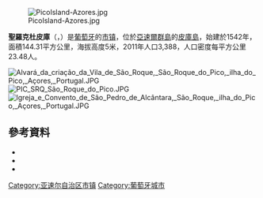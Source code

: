 [[Image:PicoIsland-Azores.jpg|right]]

'''聖羅克杜皮庫'''（{{lang-pt|São Roque do Pico}}，{{IPA-pt|sɐ̃w ˈʁɔk(ɨ) ðu ˈpiku|-|Pt-pt São Roque do Pico FF.ogg}}）是[[葡萄牙|葡萄牙]]的[[市镇_(葡萄牙)|市镇]]，位於[[亞速爾群島|亞速爾群島]]的[[皮庫島|皮庫島]]，始建於1542年，面積144.31平方公里，海拔高度5米，2011年人口3,388，人口密度每平方公里23.48人。

{{Coord|38|31|46|N|28|19|19|W|display=title}}

[[Image:Alvará_da_criação_da_Vila_de_São_Roque,_São_Roque_do_Pico,_ilha_do_Pico,_Açores,_Portugal.JPG|thumb]]
[[Image:PIC_SRQ_São_Roque_do_Pico.JPG|thumb]]
[[Image:Igreja_e_Convento_de_São_Pedro_de_Alcântara,_São_Roque,_ilha_do_Pico,_Açores,_Portugal.JPG|thumb]]

==參考資料==
*{{citation |url=http://www.artazores.com/fotos/1300975551.pdf |title=Trilhos São Roque |location=Angra do Heroísmo (Azores), Portugal |language=pt}}
*{{citation |url=http://www.acorianooriental.pt/img/oldData/data/200313809032.pdf |contribution=Povoamento: A Promessa de São Roque; A promessa mais longa da história |language=pt |first=Sandra |last=Carvalho |pages=18 |title=O Açoreano Oriental |date=14 May 2003 |accessdate=16 April 2012 |location=Ponta Delgada (Azores), Portugal }}{{dead link|date=2018年1月 |bot=InternetArchiveBot |fix-attempted=yes }}
*{{citation |url=http://www.acorianooriental.pt/img/oldData/data/200313809032.pdf |contribution=História: Povoamento da Ilha do Pico; Os primeiros povoadores do Pico eram do Norte |language=pt |first=Sandra Cristina |last=Sousa |pages=18 |title=O Açoreano Oriental |date=14 May 2003 |accessdate=16 April 2012 |location=Ponta Delgada (Azores), Portugal }}{{dead link|date=2018年1月 |bot=InternetArchiveBot |fix-attempted=yes }}

{{Portugal-geo-stub}}
{{亚速尔自治区市镇列表}}

[[Category:亚速尔自治区市镇|Category:亚速尔自治区市镇]]
[[Category:葡萄牙城市|Category:葡萄牙城市]]